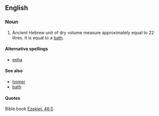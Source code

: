 ==English==
{{wikipedia}}

===Noun===
{{en-noun}}

# {{biblical}}Ancient Hebrew unit of dry volume measure approximately equal to 22 litres. It is equal to a [[bath]].

====Alternative spellings====
*[[epha]]

====See also====
*[[homer]]
*[[bath]]

====Quotes====
{{rfc-header|Quotes}}
Bible book [http://en.wikisource.org/wiki/Bible_%28World_English%29/Ezekiel#Chapter_46 Ezekiel. 46:5]